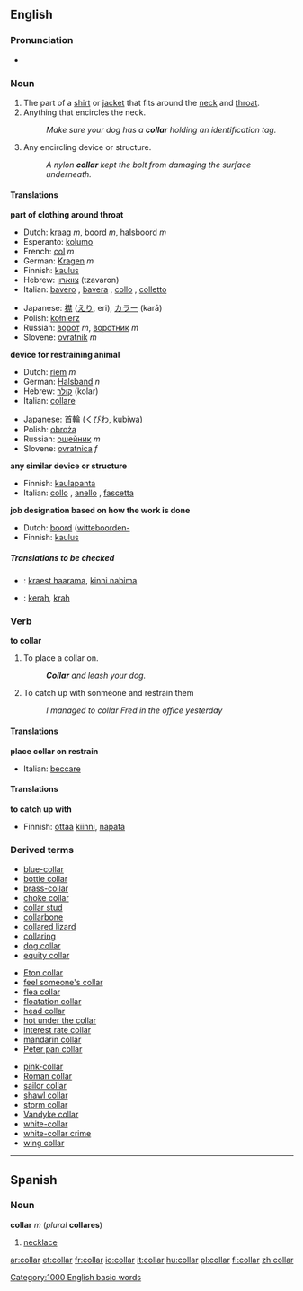 {{wikipedia}}
==English==

===Pronunciation===
*{{audio|en-us-collar.ogg|Audio (US)}}

===Noun===
{{en-noun-reg}}

# The part of a [[shirt]] or [[jacket]] that fits around the [[neck]] and [[throat]].
# Anything that encircles the neck.
#:''Make sure your dog has a '''collar''' holding an identification tag.''
# Any encircling device or structure.
#:''A nylon '''collar''' kept the bolt from damaging the surface underneath.''


====Translations====

'''part of clothing around throat'''
{{top}}
*Dutch: [[kraag]] ''m'', [[boord]] ''m'', [[halsboord]] ''m''
*Esperanto: [[kolumo]]
*French: [[col#French|col]] ''m''
*German: [[Kragen]] ''m''
*Finnish: [[kaulus]]
*Hebrew: [[צווארון]] (tzavaron)
*Italian: [[bavero]] {{m}}, [[bavera]] {{f}}, [[collo]] {{m}}, [[colletto]]  {{m}}
{{mid}}
*Japanese: [[襟]] ([[えり]], eri), [[カラー]] (karā)
*Polish: [[kołnierz]] {{m}}
*Russian: [[ворот]] ''m'', [[воротник]] ''m''
*Slovene: [[ovratnik]] ''m''
{{bottom}}

'''device for restraining animal'''
{{top}}
*Dutch: [[riem]] ''m''
*German: [[Halsband]] ''n''
*Hebrew: [[קולר]] (kolar)
*Italian: [[collare]] {{m}}
{{mid}}
*Japanese: [[首輪]] (くびわ, kubiwa)
*Polish: [[obroża]] {{f}}
*Russian: [[ошейник]] ''m''
*Slovene: [[ovratnica]] ''f''
{{bottom}}

'''any similar device or structure'''
{{top}}
*Finnish: [[kaulapanta]]
*Italian: [[collo]] {{m}}, [[anello]] {{m}}, [[fascetta]] {{f}}
{{mid}}
{{bottom}}

'''job designation based on how the work is done'''
{{top}}
*Dutch: [[boord]] ([[witteboorden-]]
*Finnish: [[kaulus]]
{{mid}}
{{bottom}}

=====Translations to be checked=====
<!--Remove this section once all of the translations below have been moved into the tables above.-->
{{checktrans}}

*{{ttbc|Estonian}}: [[kraest haarama]], [[kinni nabima]]
*{{ttbc|Indonesian}}: [[kerah]], [[krah]]

===Verb===
'''to collar'''
#To place a collar on.
#:'''''Collar''' and leash your dog.''
#To catch up with sonmeone and restrain them
#:''I managed to collar Fred in the office yesterday''

====Translations====
'''place collar on'''
'''restrain'''
{{top}}
*Italian: [[beccare]]
{{mid}}
{{bottom}}

====Translations====
'''to catch up with'''
{{top}}
*Finnish: [[ottaa]] [[kiinni]], [[napata]]
{{mid}}
{{bottom}}

===Derived terms===
{{3column-top}}
*[[blue-collar]]
*[[bottle collar]]
*[[brass-collar]]
*[[choke collar]]
*[[collar stud]]
*[[collarbone]]
*[[collared lizard]]
*[[collaring]]
*[[dog collar]]
*[[equity collar]]
{{3column-mid}}
*[[Eton collar]]
*[[feel someone's collar]]
*[[flea collar]]
*[[floatation collar]]
*[[head collar]]
*[[hot under the collar]]
*[[interest rate collar]]
*[[mandarin collar]]
*[[Peter pan collar]]
{{3column-mid}}
*[[pink-collar]]
*[[Roman collar]]
*[[sailor collar]]
*[[shawl collar]]
*[[storm collar]]
*[[Vandyke collar]]
*[[white-collar]]
*[[white-collar crime]]
*[[wing collar]]
{{3column-end}}

----

==Spanish==
===Noun===
'''collar''' ''m'' (''plural'' '''collares''')

#[[necklace]]

[[Category:1000 English basic words]]

[[ar:collar]]
[[et:collar]]
[[fr:collar]]
[[io:collar]]
[[it:collar]]
[[hu:collar]]
[[pl:collar]]
[[fi:collar]]
[[zh:collar]]